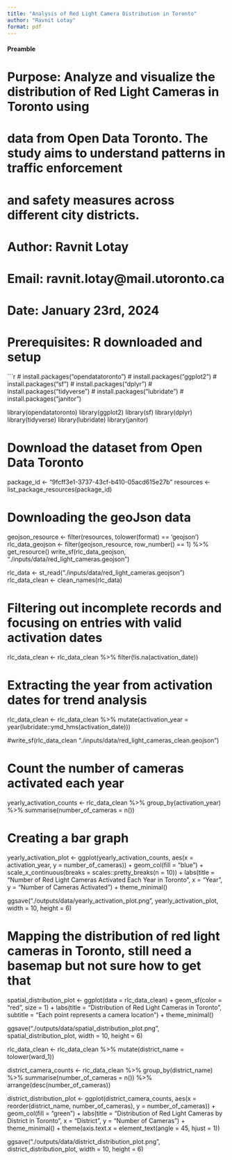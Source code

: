```yaml
---
title: "Analysis of Red Light Camera Distribution in Toronto"
author: "Ravnit Lotay"
format: pdf
---
```


#### Preamble ####
# Purpose: Analyze and visualize the distribution of Red Light Cameras in Toronto using 
# data from Open Data Toronto. The study aims to understand patterns in traffic enforcement 
# and safety measures across different city districts.
# Author: Ravnit Lotay
# Email: ravnit.lotay@mail.utoronto.ca
# Date: January 23rd, 2024
# Prerequisites: R downloaded and setup

```r
# install.packages("opendatatoronto")
# install.packages("ggplot2")
# install.packages("sf")
# install.packages("dplyr")
# install.packages("tidyverse")
# install.packages("lubridate")
# install.packages("janitor")

library(opendatatoronto)
library(ggplot2)
library(sf)
library(dplyr)
library(tidyverse)
library(lubridate)
library(janitor)

# Download the dataset from Open Data Toronto
package_id <- "9fcff3e1-3737-43cf-b410-05acd615e27b" 
resources <- list_package_resources(package_id)

# Downloading the geoJson data
geojson_resource <- filter(resources, tolower(format) == 'geojson')
rlc_data_geojson <- filter(geojson_resource, row_number() == 1) %>% get_resource()
write_sf(rlc_data_geojson, "./inputs/data/red_light_cameras.geojson")

rlc_data <- st_read("./inputs/data/red_light_cameras.geojson")
rlc_data_clean <- clean_names(rlc_data)

# Filtering out incomplete records and focusing on entries with valid activation dates
rlc_data_clean <- rlc_data_clean %>%
  filter(!is.na(activation_date))

# Extracting the year from activation dates for trend analysis
rlc_data_clean <- rlc_data_clean %>%
  mutate(activation_year = year(lubridate::ymd_hms(activation_date)))

#write_sf(rlc_data_clean "./inputs/data/red_light_cameras_clean.geojson")

# Count the number of cameras activated each year
yearly_activation_counts <- rlc_data_clean %>%
  group_by(activation_year) %>%
  summarise(number_of_cameras = n())

# Creating a bar graph
yearly_activation_plot <- ggplot(yearly_activation_counts, aes(x = activation_year, y = number_of_cameras)) +
  geom_col(fill = "blue") +
  scale_x_continuous(breaks = scales::pretty_breaks(n = 10)) +
  labs(title = "Number of Red Light Cameras Activated Each Year in Toronto",
       x = "Year",
       y = "Number of Cameras Activated") +
  theme_minimal()

ggsave("./outputs/data/yearly_activation_plot.png", yearly_activation_plot, width = 10, height = 6)

# Mapping the distribution of red light cameras in Toronto, still need a basemap but not sure how to get that
spatial_distribution_plot <- ggplot(data = rlc_data_clean) +
  geom_sf(color = "red", size = 1) +
  labs(title = "Distribution of Red Light Cameras in Toronto",
       subtitle = "Each point represents a camera location") +
  theme_minimal()

ggsave("./outputs/data/spatial_distribution_plot.png", spatial_distribution_plot, width = 10, height = 6)

rlc_data_clean <- rlc_data_clean %>%
  mutate(district_name = tolower(ward_1))

district_camera_counts <- rlc_data_clean %>%
  group_by(district_name) %>%
  summarise(number_of_cameras = n()) %>%
  arrange(desc(number_of_cameras))

district_distribution_plot <- ggplot(district_camera_counts, aes(x = reorder(district_name, number_of_cameras), y = number_of_cameras)) +
  geom_col(fill = "green") +
  labs(title = "Distribution of Red Light Cameras by District in Toronto",
       x = "District",
       y = "Number of Cameras") +
  theme_minimal() +
  theme(axis.text.x = element_text(angle = 45, hjust = 1)) 

ggsave("./outputs/data/district_distribution_plot.png", district_distribution_plot, width = 10, height = 6)
